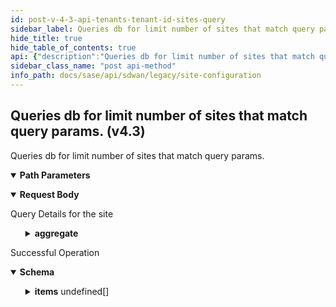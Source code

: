 ```yaml
---
id: post-v-4-3-api-tenants-tenant-id-sites-query
sidebar_label: Queries db for limit number of sites that match query params. (v4.3)
hide_title: true
hide_table_of_contents: true
api: {"description":"Queries db for limit number of sites that match query params.","operationId":"post-v4.3-api-tenants-tenant_id-sites-query","parameters":[{"description":"Tenant Id","in":"path","name":"tenant_id","required":true,"schema":{"description":"Tenant Id","type":"string"}}],"requestBody":{"content":{"application/json":{"schema":{"properties":{"aggregate":{"description":"Aggregate","properties":{"field":{"description":"Field","type":"string"},"operator":{"description":"Operator","enum":["max","count","min","avg","sum"],"type":"string"}}},"dest_page":{"description":"Dest Page","format":"int32","type":"integer"},"getDeleted":{"description":"GetDeleted","type":"boolean"},"group_by":{"description":"Group By","items":{"description":"Group By","type":"string"},"type":"array"},"id":{"description":"Id","type":"string"},"last_query_ts":{"description":"Last Query Ts","format":"int64","type":"integer"},"limit":{"description":"Limit","format":"int32","type":"integer"},"next_query":{"type":"object"},"query_params":{"type":"object"},"retrieved_fields":{"description":"Retrieved Fields","items":{"description":"Retrieved Fields","type":"string"},"type":"array"},"retrieved_fields_mask":{"description":"Retrieved Fields Mask","type":"boolean"},"sort_params":{"type":"object"},"total_count":{"description":"Total Count","format":"int64","type":"integer"}}}}},"description":"Query Details for the site"},"responses":{"200":{"content":{"application/json":{"schema":{"allOf":[{"properties":{"count":{"format":"int32","type":"integer"},"deleted_count":{"format":"int64","type":"integer"},"deleted_ids":{"items":{"type":"string"},"type":"array"},"id":{"type":"string"},"next_query":{"type":"object"},"tenant_id":{"type":"string"},"total_count":{"format":"int64","type":"integer"}},"type":"object"},{"properties":{"items":{"items":{"properties":{"address":{"description":"Address","properties":{"city":{"description":"City: Length(max = 100, , min = 0) ","type":"string"},"country":{"description":"Country: Length(max = 100, , min = 0) ","type":"string"},"post_code":{"description":"Post Code: Length(max = 100, , min = 0) ","type":"string"},"state":{"description":"State: Length(max = 100, , min = 0) ","type":"string"},"street":{"description":"Street: Length(max = 100, , min = 0) ","type":"string"},"street2":{"description":"Street2: Length(max = 100, , min = 0) ","type":"string"}}},"admin_state":{"description":"Admin State","type":"string"},"description":{"description":"Description","type":"string"},"element_cluster_role":{"description":"Element Cluster Role","type":"string"},"id":{"description":"Id","type":"string"},"location":{"description":"Location","properties":{"description":{"description":"Description","type":"string"},"latitude":{"description":"Latitude: Range(max = 90L, error = INVALID_LATITUDE_VALUE: Invalid latitude value.Shoule be between -90 to 90., min = -90L) ","format":"float","type":"number"},"longitude":{"description":"Longitude: Range(max = 180L, error = INVALID_LONGITUDE_VALUE: Invalid longitude value.Shoule be between -180 to 180., min = -180L) ","format":"float","type":"number"}}},"name":{"description":"Name","type":"string"},"network_policysetstack_id":{"description":"Network Policysetstack Id","type":"string"},"policy_set_id":{"description":"Policy Set Id","type":"string"},"priority_policysetstack_id":{"description":"Priority Policysetstack Id","type":"string"},"security_policyset_id":{"description":"Security Policyset Id","type":"string"},"service_binding":{"description":"Service Binding","type":"string"},"tags":{"description":"Tags","items":{"description":"Tags","type":"string"},"type":"array"}}},"type":"array"}},"type":"object"}]}}},"description":"Successful Operation"}},"tags":["Site Configuration"],"method":"post","path":"/v4.3/api/tenants/{tenant_id}/sites/query","jsonRequestBodyExample":{"aggregate":{"field":"string","operator":"max"},"dest_page":0,"getDeleted":true,"group_by":["string"],"id":"string","last_query_ts":0,"limit":0,"next_query":{},"query_params":{},"retrieved_fields":["string"],"retrieved_fields_mask":true,"sort_params":{},"total_count":0},"info":{"contact":{},"description":"List of APIs used to manage your site specific configuration attributes, and HA configuration for both branch and data center sites.","title":"Site Configuration","version":"Latest"},"postman":{"name":"Queries db for limit number of sites that match query params. (v4.3)","description":{"content":"Queries db for limit number of sites that match query params.","type":"text/plain"},"url":{"path":["v4.3","api","tenants",":tenant_id","sites","query"],"host":["{{baseUrl}}"],"query":[],"variable":[{"disabled":false,"description":{"content":"(Required) Tenant Id","type":"text/plain"},"type":"any","value":"","key":"tenant_id"}]},"header":[{"key":"Content-Type","value":"application/json"},{"key":"Accept","value":"application/json"}],"method":"POST","body":{"mode":"raw","raw":"\"\"","options":{"raw":{"language":"json"}}}}}
sidebar_class_name: "post api-method"
info_path: docs/sase/api/sdwan/legacy/site-configuration
---
```



## Queries db for limit number of sites that match query params. (v4.3)



Queries db for limit number of sites that match query params.

<details style={{"marginBottom":"1rem"}} data-collapsed={false} open={true}><summary style={{}}><strong>Path Parameters</strong></summary><div><ul><ParamsItem className={"paramsItem"} param={{"description":"Tenant Id","in":"path","name":"tenant_id","required":true,"schema":{"description":"Tenant Id","type":"string"}}}></ParamsItem></ul></div></details><details style={{}} data-collapsed={false} open={true}><summary style={{"textAlign":"left"}}><strong>Request Body</strong></summary><div style={{"textAlign":"left","marginLeft":"1rem"}}><div style={{"marginTop":"1rem","marginBottom":"1rem"}}>

Query Details for the site

</div></div><ul style={{"marginLeft":"1rem"}}><SchemaItem collapsible={true} className={"schemaItem"}><details style={{}}><summary style={{}}><strong>aggregate</strong><span style={{"opacity":"0.6"}}> </span></summary><div style={{"marginLeft":"1rem"}}><div style={{"marginTop":".5rem","marginBottom":".5rem"}}>

Aggregate

</div><SchemaItem collapsible={false} name={"field"} required={false} schemaDescription={"Field"} schemaName={"string"} qualifierMessage={undefined}></SchemaItem><SchemaItem collapsible={false} name={"operator"} required={false} schemaDescription={"Operator"} schemaName={"string"} qualifierMessage={"**Possible values:** [`max`, `count`, `min`, `avg`, `sum`]"}></SchemaItem></div></details></SchemaItem><SchemaItem collapsible={false} name={"dest_page"} required={false} schemaDescription={"Dest Page"} schemaName={"int32"} qualifierMessage={undefined}></SchemaItem><SchemaItem collapsible={false} name={"getDeleted"} required={false} schemaDescription={"GetDeleted"} schemaName={"boolean"} qualifierMessage={undefined}></SchemaItem><SchemaItem collapsible={false} name={"group_by"} required={false} schemaDescription={"Group By"} schemaName={"string[]"} qualifierMessage={undefined}></SchemaItem><SchemaItem collapsible={false} name={"id"} required={false} schemaDescription={"Id"} schemaName={"string"} qualifierMessage={undefined}></SchemaItem><SchemaItem collapsible={false} name={"last_query_ts"} required={false} schemaDescription={"Last Query Ts"} schemaName={"int64"} qualifierMessage={undefined}></SchemaItem><SchemaItem collapsible={false} name={"limit"} required={false} schemaDescription={"Limit"} schemaName={"int32"} qualifierMessage={undefined}></SchemaItem><SchemaItem collapsible={false} name={"next_query"} required={false} schemaDescription={undefined} schemaName={"object"} qualifierMessage={undefined}></SchemaItem><SchemaItem collapsible={false} name={"query_params"} required={false} schemaDescription={undefined} schemaName={"object"} qualifierMessage={undefined}></SchemaItem><SchemaItem collapsible={false} name={"retrieved_fields"} required={false} schemaDescription={"Retrieved Fields"} schemaName={"string[]"} qualifierMessage={undefined}></SchemaItem><SchemaItem collapsible={false} name={"retrieved_fields_mask"} required={false} schemaDescription={"Retrieved Fields Mask"} schemaName={"boolean"} qualifierMessage={undefined}></SchemaItem><SchemaItem collapsible={false} name={"sort_params"} required={false} schemaDescription={undefined} schemaName={"object"} qualifierMessage={undefined}></SchemaItem><SchemaItem collapsible={false} name={"total_count"} required={false} schemaDescription={"Total Count"} schemaName={"int64"} qualifierMessage={undefined}></SchemaItem></ul></details><div><ApiTabs><TabItem label={"200"} value={"200"}><div>

Successful Operation

</div><div><details style={{}} data-collapsed={false} open={true}><summary style={{"textAlign":"left"}}><strong>Schema</strong></summary><div style={{"textAlign":"left","marginLeft":"1rem"}}></div><ul style={{"marginLeft":"1rem"}}><SchemaItem collapsible={false} name={"count"} required={false} schemaDescription={undefined} schemaName={"int32"} qualifierMessage={undefined}></SchemaItem><SchemaItem collapsible={false} name={"deleted_count"} required={false} schemaDescription={undefined} schemaName={"int64"} qualifierMessage={undefined}></SchemaItem><SchemaItem collapsible={false} name={"deleted_ids"} required={false} schemaDescription={undefined} schemaName={"string[]"} qualifierMessage={undefined}></SchemaItem><SchemaItem collapsible={false} name={"id"} required={false} schemaDescription={undefined} schemaName={"string"} qualifierMessage={undefined}></SchemaItem><SchemaItem collapsible={false} name={"next_query"} required={false} schemaDescription={undefined} schemaName={"object"} qualifierMessage={undefined}></SchemaItem><SchemaItem collapsible={false} name={"tenant_id"} required={false} schemaDescription={undefined} schemaName={"string"} qualifierMessage={undefined}></SchemaItem><SchemaItem collapsible={false} name={"total_count"} required={false} schemaDescription={undefined} schemaName={"int64"} qualifierMessage={undefined}></SchemaItem><SchemaItem collapsible={true} className={"schemaItem"}><details style={{}}><summary style={{}}><strong>items</strong><span style={{"opacity":"0.6"}}> undefined[]</span></summary><div style={{"marginLeft":"1rem"}}><SchemaItem collapsible={true} className={"schemaItem"}><details style={{}}><summary style={{}}><strong>address</strong><span style={{"opacity":"0.6"}}> </span></summary><div style={{"marginLeft":"1rem"}}><div style={{"marginTop":".5rem","marginBottom":".5rem"}}>

Address

</div><SchemaItem collapsible={false} name={"city"} required={false} schemaDescription={"City: Length(max = 100, , min = 0) "} schemaName={"string"} qualifierMessage={undefined}></SchemaItem><SchemaItem collapsible={false} name={"country"} required={false} schemaDescription={"Country: Length(max = 100, , min = 0) "} schemaName={"string"} qualifierMessage={undefined}></SchemaItem><SchemaItem collapsible={false} name={"post_code"} required={false} schemaDescription={"Post Code: Length(max = 100, , min = 0) "} schemaName={"string"} qualifierMessage={undefined}></SchemaItem><SchemaItem collapsible={false} name={"state"} required={false} schemaDescription={"State: Length(max = 100, , min = 0) "} schemaName={"string"} qualifierMessage={undefined}></SchemaItem><SchemaItem collapsible={false} name={"street"} required={false} schemaDescription={"Street: Length(max = 100, , min = 0) "} schemaName={"string"} qualifierMessage={undefined}></SchemaItem><SchemaItem collapsible={false} name={"street2"} required={false} schemaDescription={"Street2: Length(max = 100, , min = 0) "} schemaName={"string"} qualifierMessage={undefined}></SchemaItem></div></details></SchemaItem><SchemaItem collapsible={false} name={"admin_state"} required={false} schemaDescription={"Admin State"} schemaName={"string"} qualifierMessage={undefined}></SchemaItem><SchemaItem collapsible={false} name={"description"} required={false} schemaDescription={"Description"} schemaName={"string"} qualifierMessage={undefined}></SchemaItem><SchemaItem collapsible={false} name={"element_cluster_role"} required={false} schemaDescription={"Element Cluster Role"} schemaName={"string"} qualifierMessage={undefined}></SchemaItem><SchemaItem collapsible={false} name={"id"} required={false} schemaDescription={"Id"} schemaName={"string"} qualifierMessage={undefined}></SchemaItem><SchemaItem collapsible={true} className={"schemaItem"}><details style={{}}><summary style={{}}><strong>location</strong><span style={{"opacity":"0.6"}}> </span></summary><div style={{"marginLeft":"1rem"}}><div style={{"marginTop":".5rem","marginBottom":".5rem"}}>

Location

</div><SchemaItem collapsible={false} name={"description"} required={false} schemaDescription={"Description"} schemaName={"string"} qualifierMessage={undefined}></SchemaItem><SchemaItem collapsible={false} name={"latitude"} required={false} schemaDescription={"Latitude: Range(max = 90L, error = INVALID_LATITUDE_VALUE: Invalid latitude value.Shoule be between -90 to 90., min = -90L) "} schemaName={"float"} qualifierMessage={undefined}></SchemaItem><SchemaItem collapsible={false} name={"longitude"} required={false} schemaDescription={"Longitude: Range(max = 180L, error = INVALID_LONGITUDE_VALUE: Invalid longitude value.Shoule be between -180 to 180., min = -180L) "} schemaName={"float"} qualifierMessage={undefined}></SchemaItem></div></details></SchemaItem><SchemaItem collapsible={false} name={"name"} required={false} schemaDescription={"Name"} schemaName={"string"} qualifierMessage={undefined}></SchemaItem><SchemaItem collapsible={false} name={"network_policysetstack_id"} required={false} schemaDescription={"Network Policysetstack Id"} schemaName={"string"} qualifierMessage={undefined}></SchemaItem><SchemaItem collapsible={false} name={"policy_set_id"} required={false} schemaDescription={"Policy Set Id"} schemaName={"string"} qualifierMessage={undefined}></SchemaItem><SchemaItem collapsible={false} name={"priority_policysetstack_id"} required={false} schemaDescription={"Priority Policysetstack Id"} schemaName={"string"} qualifierMessage={undefined}></SchemaItem><SchemaItem collapsible={false} name={"security_policyset_id"} required={false} schemaDescription={"Security Policyset Id"} schemaName={"string"} qualifierMessage={undefined}></SchemaItem><SchemaItem collapsible={false} name={"service_binding"} required={false} schemaDescription={"Service Binding"} schemaName={"string"} qualifierMessage={undefined}></SchemaItem><SchemaItem collapsible={false} name={"tags"} required={false} schemaDescription={"Tags"} schemaName={"string[]"} qualifierMessage={undefined}></SchemaItem></div></details></SchemaItem></ul></details></div></TabItem></ApiTabs></div>
      